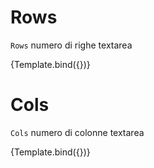 

<Meta title="Components/Textarea/Props/RowsCols" component={VvTextarea} />

# Rows

`Rows` numero di righe textarea

<Canvas>
	<Story
		name="Rows"
		play={textareaTest}
		args={{
			name: 'textarea-rows',
			icon: 'add',
			rows: 150
		}}>
		{Template.bind({})}
	</Story>
</Canvas>

# Cols

`Cols` numero di colonne textarea

<Canvas>
	<Story
		name="Cols"
		play={textareaTest}
		args={{
			name: 'textarea-cols',
			icon: 'add',
			cols: 150
		}}>
		{Template.bind({})}
	</Story>
</Canvas>
